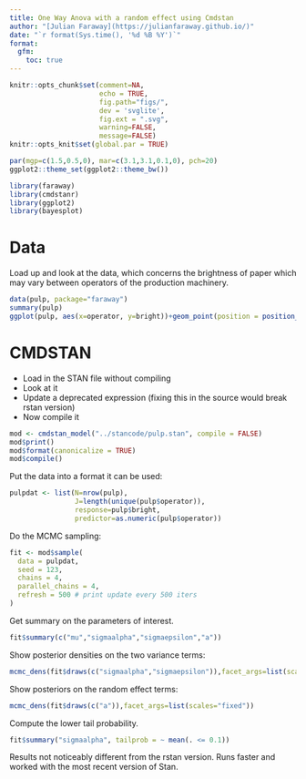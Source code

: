 ```yaml
---
title: One Way Anova with a random effect using Cmdstan
author: "[Julian Faraway](https://julianfaraway.github.io/)"
date: "`r format(Sys.time(), '%d %B %Y')`"
format: 
  gfm:
    toc: true
---
```


```r
knitr::opts_chunk$set(comment=NA, 
                      echo = TRUE,
                      fig.path="figs/",
                      dev = 'svglite',  
                      fig.ext = ".svg",
                      warning=FALSE, 
                      message=FALSE)
knitr::opts_knit$set(global.par = TRUE)
```

```r
par(mgp=c(1.5,0.5,0), mar=c(3.1,3.1,0.1,0), pch=20)
ggplot2::theme_set(ggplot2::theme_bw())
```

```r
library(faraway)
library(cmdstanr)
library(ggplot2)
library(bayesplot)
```

# Data

Load up and look at the data, which concerns the brightness of paper
which may vary between operators of the production machinery.

```r
data(pulp, package="faraway")
summary(pulp)
ggplot(pulp, aes(x=operator, y=bright))+geom_point(position = position_jitter(width=0.1, height=0.0))
```

# CMDSTAN

- Load in the STAN file without compiling
- Look at it
- Update a deprecated expression (fixing this in the source would break rstan version)
- Now compile it

```r
mod <- cmdstan_model("../stancode/pulp.stan", compile = FALSE)
mod$print()
mod$format(canonicalize = TRUE)
mod$compile()
```

Put the data into a format it can be used:

```r
pulpdat <- list(N=nrow(pulp),
                J=length(unique(pulp$operator)),
                response=pulp$bright,
                predictor=as.numeric(pulp$operator))
```

Do the MCMC sampling:

```r
fit <- mod$sample(
  data = pulpdat, 
  seed = 123, 
  chains = 4, 
  parallel_chains = 4,
  refresh = 500 # print update every 500 iters
)
```

Get summary on the parameters of interest.

```r
fit$summary(c("mu","sigmaalpha","sigmaepsilon","a"))
```

Show posterior densities on the two variance terms:

```r
mcmc_dens(fit$draws(c("sigmaalpha","sigmaepsilon")),facet_args=list(scales="fixed"))
```

Show posteriors on the random effect terms:

```r
mcmc_dens(fit$draws(c("a")),facet_args=list(scales="fixed"))
```

Compute the lower tail probability.

```r
fit$summary("sigmaalpha", tailprob = ~ mean(. <= 0.1))
```

Results not noticeably different from the rstan version. Runs faster and worked with the most recent version of Stan.








